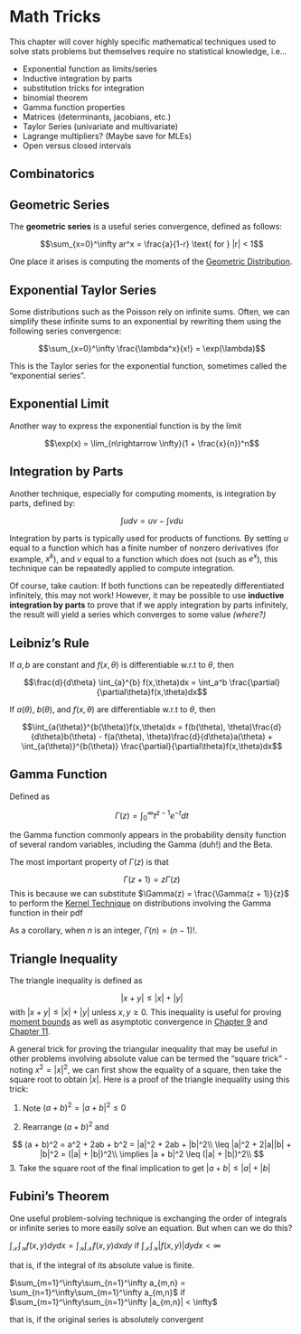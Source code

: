# Math Tricks {#math-tricks}

This chapter will cover highly specific mathematical techniques used to solve stats problems but themselves require no statistical knowledge, i.e...

- Exponential function as limits/series
- Inductive integration by parts
- substitution tricks for integration
- binomial theorem
- Gamma function properties
- Matrices (determinants, jacobians, etc.)
- Taylor Series (univariate and multivariate)
- Lagrange multipliers? (Maybe save for MLEs)
- Open versus closed intervals

## Combinatorics

## Geometric Series {#geometric-series}

The **geometric series** is a useful series convergence, defined as follows:

$$\sum_{x=0}^\infty ar^x = \frac{a}{1-r} \text{ for } |r| < 1$$

One place it arises is computing the moments of the [Geometric Distribution](#geometric-distribution).

## Exponential Taylor Series {#exponential-taylor}
Some distributions such as the Poisson rely on infinite sums. Often, we can simplify these infinite sums to an exponential by rewriting them using the following series convergence:

$$\sum_{x=0}^\infty \frac{\lambda^x}{x!} = \exp(\lambda)$$

This is the Taylor series for the exponential function, sometimes called the "exponential series".

## Exponential Limit {#exponential-limit}
Another way to express the exponential function is by the limit

$$\exp(x) = \lim_{n\rightarrow \infty}(1 + \frac{x}{n})^n$$

## Integration by Parts {#ibp}

Another technique, especially for computing moments, is integration by parts, defined by:

$$\int udv = uv - \int vdu$$

Integration by parts is typically used for products of functions. By setting $u$ equal to a function which has a finite number of nonzero derivatives (for example, $x^k$), and $v$ equal to a function which does not (such as $e^x$), this technique can be repeatedly applied to compute integration.

Of course, take caution: If both functions can be repeatedly differentiated infinitely, this may not work! However, it may be possible to use **inductive integration by parts** to prove that if we apply integration by parts infinitely, the result will yield a series which converges to some value *(where?)*

## Leibniz's Rule {#leibniz-rule}

::: {.theorem name="Leibniz's Rule: Simple Version"}

If $a, b$ are constant and $f(x, \theta)$ is differentiable w.r.t to $\theta$, then

$$\frac{d}{d\theta} \int_{a}^{b} f(x,\theta)dx = \int_a^b \frac{\partial}{\partial\theta}f(x,\theta)dx$$
:::

::: {.theorem name="Leibniz's Rule: Complicated Version"}


If $a(\theta)$, $b(\theta)$, and $f(x, \theta)$ are differentiable w.r.t to $\theta$, then 

$$\int_{a(\theta)}^{b(\theta)}f(x,\theta)dx = f(b(\theta), \theta)\frac{d}{d\theta}b(\theta) - f(a(\theta), \theta)\frac{d}{d\theta}a(\theta) + \int_{a(\theta)}^{b(\theta)} \frac{\partial}{\partial\theta}f(x,\theta)dx$$
:::

## Gamma Function {#gamma-function}

Defined as 

$$\Gamma(z) = \int_{0}^\infty t^{z-1}e^{-t}dt$$

the Gamma function commonly appears in the probability density function of several random variables, including the Gamma (duh!) and the Beta.

The most important property of $\Gamma(z)$ is that 

$$\Gamma(z + 1) = z\Gamma(z)$$
This is because we can substitute $\Gamma(z) = \frac{\Gamma(z + 1)}{z}$ to perform the [Kernel Technique](#kernel-technique) on distributions involving the Gamma function in their pdf

As a corollary, when $n$ is an integer, $\Gamma(n) = (n-1)!$. 

## Triangle Inequality {#triangle-inequality}

The triangle inequality is defined as 

$$|x + y| \leq |x| + |y|$$
with $|x + y| \leq |x| + |y|$ unless $x, y \geq 0$. This inequality is useful for proving [moment bounds](#moment-bounds) as well as asymptotic convergence in [Chapter 9](point-estimators-asymptotics) and [Chapter 11](hypothesis-tests-asymptotics).

A general trick for proving the triangular inequality that may be useful in other problems involving absolute value can be termed the "square trick" - noting $x^2 = |x|^2$, we can first show the equality of a square, then take the square root to obtain $|x|$. Here is a proof of the triangle inequality using this trick:

1. Note $(a + b)^2 = |a + b|^2 \leq 0$

2. Rearrange $(a + b)^2$ and 

$$
(a + b)^2 = a^2 + 2ab + b^2 = |a|^2 + 2ab + |b|^2\\
\leq |a|^2 + 2|a||b| + |b|^2 = (|a| + |b|)^2\\
\implies |a + b|^2 \leq (|a| + |b|)^2\\
$$
3. Take the square root of the final implication to get $|a + b| \leq |a| + |b|$


## Fubini's Theorem

One useful problem-solving technique is exchanging the order of integrals or infinite series to more easily solve an equation. But when can we do this?

::: {.theorem name="Fubini's Theorem: Integrals"}

$\int_\mathcal{X}\int_\mathcal{Y}f(x,y)dydx = \int_\mathcal{Y}\int_\mathcal{X}f(x,y)dxdy$ if $\int_\mathcal{X}\int_\mathcal{Y}|f(x,y)|dydx < \infty$

that is, if the integral of its absolute value is finite.

:::

::: {.theorem name="Fubini's Theorem: Infinite Series"}

$\sum_{m=1}^\infty\sum_{n=1}^\infty a_{m,n} = \sum_{n=1}^\infty\sum_{m=1}^\infty a_{m,n}$ if $\sum_{m=1}^\infty\sum_{n=1}^\infty |a_{m,n}| < \infty$ 

that is, if the original series is absolutely convergent

:::



